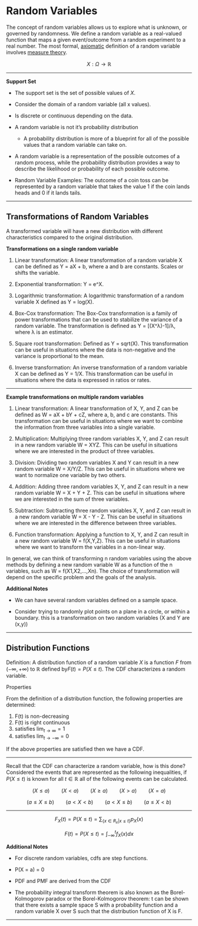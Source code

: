 # Random Variables

The concept of random variables allows us to explore what is unknown, or governed by randomness. We define a random variable as a real-valued function that maps a given event/outcome from a random experiment to a real number. The most formal, [axiomatic](https://en.wikipedia.org/wiki/Axiomatic "Axiomatic") definition of a random variable involves [measure theory](https://en.wikipedia.org/wiki/Measure_theory "Measure theory").

$$
X:\Omega\rightarrow \mathbb{R}
$$

------------------------------------------------------------------------

**Support Set**

-   The support set is the set of possible values of $X$.

-   Consider the domain of a random variable (all x values).

-   Is discrete or continuous depending on the data.

-   A random variable is not it's probability distribution

    -   A probability distribution is more of a blueprint for all of the possible values that a random variable can take on.

-   A random variable is a representation of the possible outcomes of a random process, while the probability distribution provides a way to describe the likelihood or probability of each possible outcome.

-   Random Variable Examples: The outcome of a coin toss can be represented by a random variable that takes the value 1 if the coin lands heads and 0 if it lands tails.

------------------------------------------------------------------------

## Transformations of Random Variables

A transformed variable will have a new distribution with different characteristics compared to the original distribution.

**Transformations on a single random variable**

1.  Linear transformation: A linear transformation of a random variable X can be defined as Y = aX + b, where a and b are constants. Scales or shifts the variable.

2.  Exponential transformation: Y = e\^X.

3.  Logarithmic transformation: A logarithmic transformation of a random variable X defined as Y = log(X).

4.  Box-Cox transformation: The Box-Cox transformation is a family of power transformations that can be used to stabilize the variance of a random variable. The transformation is defined as Y = [(X\^λ)-1]/λ, where λ is an estimator.

5.  Square root transformation: Defined as Y = sqrt(X). This transformation can be useful in situations where the data is non-negative and the variance is proportional to the mean.

6.  Inverse transformation: An inverse transformation of a random variable X can be defined as Y = 1/X. This transformation can be useful in situations where the data is expressed in ratios or rates.

------------------------------------------------------------------------

**Example transformations on multiple random variables**

1.  Linear transformation: A linear transformation of X, Y, and Z can be defined as W = aX + bY + cZ, where a, b, and c are constants. This transformation can be useful in situations where we want to combine the information from three variables into a single variable.

2.  Multiplication: Multiplying three random variables X, Y, and Z can result in a new random variable W = XYZ. This can be useful in situations where we are interested in the product of three variables.

3.  Division: Dividing two random variables X and Y can result in a new random variable W = X/Y/Z. This can be useful in situations where we want to normalize one variable by two others.

4.  Addition: Adding three random variables X, Y, and Z can result in a new random variable W = X + Y + Z. This can be useful in situations where we are interested in the sum of three variables.

5.  Subtraction: Subtracting three random variables X, Y, and Z can result in a new random variable W = X - Y - Z. This can be useful in situations where we are interested in the difference between three variables.

6.  Function transformation: Applying a function to X, Y, and Z can result in a new random variable W = f(X,Y,Z). This can be useful in situations where we want to transform the variables in a non-linear way.

In general, we can think of transforming n random variables using the above methods by defining a new random variable W as a function of the n variables, such as W = f(X1,X2,\...,Xn). The choice of transformation will depend on the specific problem and the goals of the analysis.

**Additional Notes**

-   We can have several random variables defined on a sample space.

-   Consider trying to randomly plot points on a plane in a circle, or within a boundary. this is a transformation on two random variables (X and Y are (x,y))

------------------------------------------------------------------------

## Distribution Functions

Definition: A distribution function of a random variable $X$ is a function $F$ from $(-\infty, +\infty)$ to $\mathbb{R}$ defined by$F(t)=P(X \le t)$. The CDF characterizes a random variable.

Properties

From the definition of a distribution function, the following properties are determined:

1.  F(t) is non-decreasing
2.  F(t) is right continuous
3.  satisfies $\lim_{t \rightarrow \infty}= 1$
4.  satisfies $\lim_{t \rightarrow -\infty}= 0$

If the above properties are satisfied then we have a CDF.

------------------------------------------------------------------------

Recall that the CDF can characterize a random variable, how is this done? Considered the events that are represented as the following inequalities, if $P(X \le t)$ is known for all $t \in \mathbb{R}$ all of the following events can be calculated.

$$
(X \le a) \qquad (X < a) \qquad (X \ge a) \qquad (X > a) \qquad (X = a) 
$$

$$
(a \le X \le b) \qquad (a < X < b) \qquad (a < X \le b) \qquad (a \le X < b) 
$$

------------------------------------------------------------------------

$$
F_X(t) = P(X \le t) = \sum_{\{x \in R_x | x\le t\}} p_X(x)\tag{Discrete}
$$

$$
F(t) = P(X \le t) = \int_{-\infty}^{t} f_X(x) dx \tag{Continuous} 
$$

**Additional Notes**

-   For discrete random variables, cdfs are step functions.

-   P(X = a) = 0

-   PDF and PMF are derived from the CDF

-   The probability integral transform theorem is also known as the Borel-Kolmogorov paradox or the Borel-Kolmogorov theorem: t can be shown that there exists a sample space S with a probability function and a random variable X over S such that the distribution function of X is F.

------------------------------------------------------------------------

